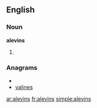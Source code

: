 ==English==

===Noun===
'''alevins'''

# {{plural of|[[alevin]]}}

===Anagrams===
* {{alphagram|aeilnsv}}
* [[valines#English|valines]]


[[ar:alevins]]
[[fr:alevins]]
[[simple:alevins]]